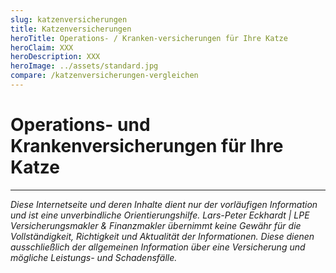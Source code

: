 ```yaml
---
slug: katzenversicherungen
title: Katzenversicherungen
heroTitle: Operations- / Kranken-versicherungen für Ihre Katze
heroClaim: XXX
heroDescription: XXX
heroImage: ../assets/standard.jpg
compare: /katzenversicherungen-vergleichen
---
```


<ProvenExpert />

# Operations- und Krankenversicherungen für Ihre Katze












<ContactAndCompareBox />
<ProvenExpert />

---

_Diese Internetseite und deren Inhalte dient nur der vorläufigen Information und ist eine unverbindliche Orientierungshilfe. Lars-Peter Eckhardt | LPE Versicherungsmakler & Finanzmakler übernimmt keine Gewähr für die Vollständigkeit,
Richtigkeit und Aktualität der Informationen. Diese dienen ausschließlich der allgemeinen Information über eine Versicherung und mögliche Leistungs- und Schadensfälle._